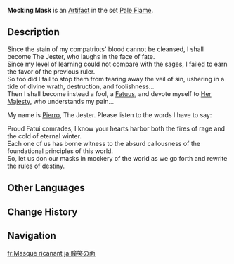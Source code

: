 {{Artifact Infobox
|image = Item Mocking Mask.png
|set   = Pale Flame
|piece = Circlet of Logos
}}
{{Description|A mask that covers the face, hiding one's expression from others.}}
'''Mocking Mask''' is an [[Artifact]] in the set [[Pale Flame]].

==Description==
Since the stain of my compatriots' blood cannot be cleansed, I shall become The Jester, who laughs in the face of fate.<br />Since my level of learning could not compare with the sages, I failed to earn the favor of the previous ruler.<br />So too did I fail to stop them from tearing away the veil of sin, ushering in a tide of divine wrath, destruction, and foolishness...<br />Then I shall become instead a fool, a [[Fatui|Fatuus]], and devote myself to [[Tsaritsa|Her Majesty]], who understands my pain...

My name is [[Pierro]], The Jester. Please listen to the words I have to say:

Proud Fatui comrades, I know your hearts harbor both the fires of rage and the cold of eternal winter.<br />Each one of us has borne witness to the absurd callousness of the foundational principles of this world.<br />So, let us don our masks in mockery of the world as we go forth and rewrite the rules of destiny.

==Other Languages==
{{Other Languages
|en      = Mocking Mask
|zhs     = 嗤笑之面
|zhs_rm  = Chīxiào zhī Miàn
|zht     = 嗤笑之面
|zht_rm  = Chīxiào zhī Miàn
|zh_tl   = Sneering Face
|ja      = 嗤笑の面
|ja_rm   = Shishou no Men
|ja_tl   = Sneering Mask
|ko      = 조소의 가면
|ko_rm   = Joso-ui Gamyeon
|ko_tl   = Mask of Mocking
|es      = Máscara de la Burla
|es_tl   = Mocking Mask
|fr      = Masque ricanant
|fr_tl   = Snickering Mask
|ru      = Смеющаяся маска
|ru_tl   = Laughing Mask
|th      = Mocking Mask
|vi      = Mặt Nạ Chế Nhạo
|vi_tl   = 
|de      = Maske der Heiterkeit
|de_tl   = Mask of Merriment
|id      = Mocking Mask
|pt      = Máscara Sorridente
|pt_tl   = 
|tr      = Alaycı Maske
|tr_tl   = 
|it      = Maschera beffarda
|it_tl   = 
}}

==Change History==
{{Change History|1.5}}

==Navigation==
{{Artifact Set Navbox|Pale Flame}}

[[fr:Masque ricanant]]
[[ja:瞳笑の面]]